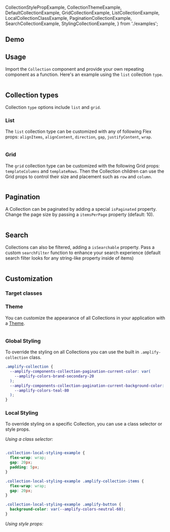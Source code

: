   CollectionStylePropExample,
  CollectionThemeExample,
  DefaultCollectionExample,
  GridCollectionExample,
  ListCollectionExample,
  LocalCollectionClassExample,
  PaginationCollectionExample,
  SearchCollectionExample,
  StylingCollectionExample,
} from './examples';

## Demo

<CollectionDemo />

## Usage

Import the `Collection` component and provide your own repeating component as a function. Here's an example using the `list` collection `type`.

<Example>
  <DefaultCollectionExample />
  <ExampleCode>

```tsx file=./examples/DefaultCollectionExample.tsx

```

  </ExampleCode>
</Example>

## Collection types

Collection `type` options include `list` and `grid`.

### List

The `list` collection type can be customized with any of following Flex props: `alignItems`, `alignContent`, `direction`, `gap`, `justifyContent`, `wrap`.

<Example>
  <ListCollectionExample />

  <ExampleCode>

```tsx file=./examples/ListCollectionExample.tsx

```

  </ExampleCode>
</Example>

### Grid

The `grid` collection type can be customized with the following Grid props: `templateColumns` and `templateRows`. Then the Collection children can use the Grid props to control their size and placement such as `row` and `column`.

<Example>
  <GridCollectionExample />
  <ExampleCode>

```tsx file=./examples/GridCollectionExample.tsx

```

  </ExampleCode>
</Example>

## Pagination

A Collection can be paginated by adding a special `isPaginated` property. Change the page size by passing a `itemsPerPage` property (default: 10).

<Example>
  <PaginationCollectionExample />
  <ExampleCode>

```tsx file=./examples/PaginationCollectionExample.tsx

```

  </ExampleCode>
</Example>

## Search

Collections can also be filtered, adding a `isSearchable` property. Pass a custom `searchFilter` function to enhance your search experience (default search filter looks for any string-like property inside of items)

<Example>
  <SearchCollectionExample />
  <ExampleCode>

```tsx file=./examples/SearchCollectionExample.tsx

```

  </ExampleCode>
</Example>

## Customization

### Target classes

<ComponentStyleDisplay componentName="Collection" />

### Theme

<ThemeAlert />

You can customize the appearance of all Collections in your application with a [Theme](/theming).

<Example>
  <CollectionThemeExample />
  
<ExampleCode>

```jsx file=./examples/CollectionThemeExample.tsx

```

</ExampleCode>
</Example>

### Global Styling

To override the styling on all Collections you can use the built in `.amplify-collection` class.

<Example>
<StylingCollectionExample />
<ExampleCode>

```css
.amplify-collection {
  --amplify-components-collection-pagination-current-color: var(
    --amplify-colors-brand-secondary-20
  );
  --amplify-components-collection-pagination-current-background-color: var(
    --amplify-colors-teal-80
  );
}
```

</ExampleCode>
</Example>

### Local Styling

To override styling on a specific Collection, you can use a class selector or style props.

_Using a class selector:_

<Example>
  <LocalCollectionClassExample />
  <ExampleCode>

```tsx file=./examples/LocalCollectionClassExample.tsx

```

  </ExampleCode>
  <ExampleCode>

```css
.collection-local-styling-example {
  flex-wrap: wrap;
  gap: 20px;
  padding: 5px;
}

.collection-local-styling-example .amplify-collection-items {
  flex-wrap: wrap;
  gap: 20px;
}

.collection-local-styling-example .amplify-button {
  background-color: var(--amplify-colors-neutral-60);
}
```

  </ExampleCode>
</Example>

_Using style props:_

<Example>
  <CollectionStylePropExample />
  <ExampleCode>

```tsx file=./examples/CollectionStylePropExample.tsx

```

  </ExampleCode>
</Example>
